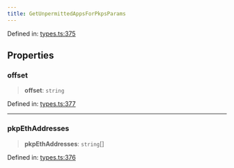 ```yaml
---
title: GetUnpermittedAppsForPkpsParams
---
```


Defined in: [types.ts:375](https://github.com/LIT-Protocol/Vincent/blob/1c902a7c278246adaf4479901c6e2d38e00321e5/packages/libs/contracts-sdk/src/types.ts#L375)

## Properties

### offset

> **offset**: `string`

Defined in: [types.ts:377](https://github.com/LIT-Protocol/Vincent/blob/1c902a7c278246adaf4479901c6e2d38e00321e5/packages/libs/contracts-sdk/src/types.ts#L377)

***

### pkpEthAddresses

> **pkpEthAddresses**: `string`[]

Defined in: [types.ts:376](https://github.com/LIT-Protocol/Vincent/blob/1c902a7c278246adaf4479901c6e2d38e00321e5/packages/libs/contracts-sdk/src/types.ts#L376)
